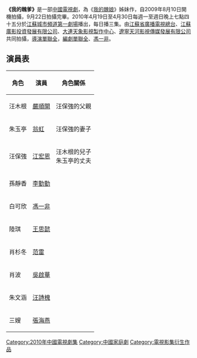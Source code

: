 {{電視節目信息框
| 名稱       = 我的醜爹
| 類型       = [[時裝劇|時裝劇]]
| 導演       = [[單聯全|單聯全]]
| 顧問       = 
| 編劇       = [[單聯全|單聯全]]、[[馮一非|馮一非]]
| 演出       = 參見演員列表
| 製作人       = 
| 標語         = 
| 國家       = {{PRC}}
| 語言       = [[國語|國語]]
| 集數       = 33集
| 每集長     = 45分鐘
| 製作單位       = 
| 電視臺     = 江蘇城市頻道
| 開始       = 2010年4月19日
| 結束       = 2010年4月30日

| 官方網站   =
}}

'''《我的醜爹》'''是一部[[中國電視劇|中國電視劇]]，為《[[我的醜娘|我的醜娘]]》姊妹作，自2009年8月10日開機拍攝，9月22日拍攝完畢。2010年4月19日至4月30日每週一至週日晚上七點四十五分於[[江蘇城市頻道|江蘇城市頻道]][[第一劇場|第一劇場]]播出，每日播三集。由[[江蘇省廣播電視總台|江蘇省廣播電視總台]]、[[江蘇廣影投資發展有限公司|江蘇廣影投資發展有限公司]]、[[大連天象影視製作中心|大連天象影視製作中心]]、[[遼寧天河影視傳媒發展有限公司|遼寧天河影視傳媒發展有限公司]]共同拍攝，[[導演|導演]][[單聯全|單聯全]]，[[編劇|編劇]][[單聯全|單聯全]]、[[馮一非|馮一非]]。

==演員表==

{| border="1" class="wikitable"
|- 
!角色!!演員!!角色關係
|- 
|汪木根||[[嚴順開|嚴順開]]||汪保強的父親
|-
|朱玉亭||[[翁虹|翁虹]]||汪保強的妻子
|-
|汪保強||[[江宏恩|江宏恩]]||汪木根的兒子<br />朱玉亭的丈夫
|-
|孫靜香||[[李勤勤|李勤勤]]||
|-
|白可欣||[[馮一非|馮一非]]||
|-
|陸琪||[[王思懿|王思懿]]||
|-
|肖杉冬||[[范雷|范雷]]||
|-
|肖波||[[吳啟華|吳啟華]]||
|-
|朱文涵||[[汪詩槐|汪詩槐]]||
|-
|三嫂||[[張海燕|張海燕]]||
|}
{{DEFAULTSORT:Wo我}}
[[Category:2010年中國電視劇集|Category:2010年中國電視劇集]]
[[Category:中國家庭劇|Category:中國家庭劇]]
[[Category:電視影集衍生作品|Category:電視影集衍生作品]]